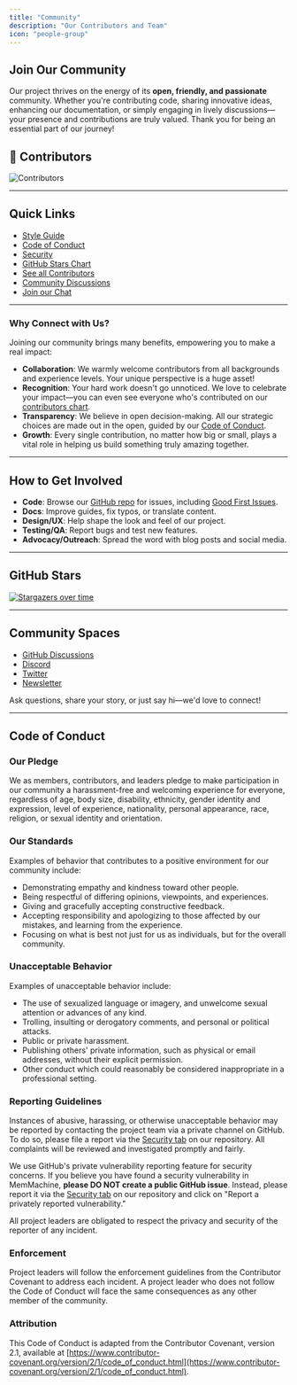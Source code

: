 ```yaml
---
title: "Community"
description: "Our Contributors and Team"
icon: "people-group"
---
```


## Join Our Community

Our project thrives on the energy of its **open, friendly, and passionate** community. Whether you're contributing code, sharing innovative ideas, enhancing our documentation, or simply engaging in lively discussions—your presence and contributions are truly valued. Thank you for being an essential part of our journey!

## 👥 Contributors

![Contributors](https://contrib.rocks/image?repo=MemMachine/MemMachine)

---
## Quick Links

- [Style Guide](https://github.com/MemMachine/MemMachine/blob/main/STYLE_GUIDE.md)
- [Code of Conduct](https://github.com/MemMachine/MemMachine/blob/main/CODE_OF_CONDUCT.md)
- [Security](https://github.com/MemMachine/MemMachine/blob/main/SECURITY.md)
- [GitHub Stars Chart](https://starchart.cc/your-org/your-repo)
- [See all Contributors](https://github.com/MemMachine/MemMachine/graphs/contributors)
- [Community Discussions](https://github.com/MemMachine/MemMachine/discussions)
- [Join our Chat](https://discord.gg/your-invite)

---

### Why Connect with Us?

Joining our community brings many benefits, empowering you to make a real impact:

- **Collaboration**: We warmly welcome contributors from all backgrounds and experience levels. Your unique perspective is a huge asset!
- **Recognition**: Your hard work doesn't go unnoticed. We love to celebrate your impact—you can even see everyone who's contributed on our [contributors chart](https://www.google.com/search?q=%23).
- **Transparency**: We believe in open decision-making. All our strategic choices are made out in the open, guided by our [Code of Conduct](https://github.com/MemMachine/MemMachine/blob/main/CODE_OF_CONDUCT.md).
- **Growth**: Every single contribution, no matter how big or small, plays a vital role in helping us build something truly amazing together.
---

## How to Get Involved

- **Code**: Browse our [GitHub repo](https://github.com/MemMachine/MemMachine) for issues, including [Good First Issues](https://github.com/your-org/your-repo/labels/good%20first%20issue).
- **Docs**: Improve guides, fix typos, or translate content.
- **Design/UX**: Help shape the look and feel of our project.
- **Testing/QA**: Report bugs and test new features.
- **Advocacy/Outreach**: Spread the word with blog posts and social media.

---

## GitHub Stars

[![Stargazers over time](https://starchart.cc/MemMachine/MemMachine.svg)](https://starchart.cc/MemMachine/MemMachine)

---

## Community Spaces

- [GitHub Discussions](https://github.com/MemMachine/MemMachine/discussions)
- [Discord](https://discord.gg/your-invite)
- [Twitter](https://twitter.com/your-handle)
- [Newsletter](./newsletter.md)

Ask questions, share your story, or just say hi—we'd love to connect!

---

## Code of Conduct

### Our Pledge

We as members, contributors, and leaders pledge to make participation in our community a harassment-free and welcoming experience for everyone, regardless of age, body size, disability, ethnicity, gender identity and expression, level of experience, nationality, personal appearance, race, religion, or sexual identity and orientation.

### Our Standards

Examples of behavior that contributes to a positive environment for our community include:

- Demonstrating empathy and kindness toward other people.
- Being respectful of differing opinions, viewpoints, and experiences.
- Giving and gracefully accepting constructive feedback.
- Accepting responsibility and apologizing to those affected by our mistakes, and learning from the experience.
- Focusing on what is best not just for us as individuals, but for the overall community.

### Unacceptable Behavior

Examples of unacceptable behavior include:

- The use of sexualized language or imagery, and unwelcome sexual attention or advances of any kind.
- Trolling, insulting or derogatory comments, and personal or political attacks.
- Public or private harassment.
- Publishing others' private information, such as physical or email addresses, without their explicit permission.
- Other conduct which could reasonably be considered inappropriate in a professional setting.

### Reporting Guidelines

Instances of abusive, harassing, or otherwise unacceptable behavior may be reported by contacting the project team via a private channel on GitHub. To do so, please file a report via the [Security tab](https://github.com/MemMachine/MemMachine/security) on our repository. All complaints will be reviewed and investigated promptly and fairly.

We use GitHub's private vulnerability reporting feature for security concerns. If you believe you have found a security vulnerability in MemMachine, **please DO NOT create a public GitHub issue**. Instead, please report it via the [Security tab](https://github.com/MemMachine/MemMachine/security) on our repository and click on "Report a privately reported vulnerability."

All project leaders are obligated to respect the privacy and security of the reporter of any incident.

### Enforcement

Project leaders will follow the enforcement guidelines from the Contributor Covenant to address each incident. A project leader who does not follow the Code of Conduct will face the same consequences as any other member of the community.

### Attribution

This Code of Conduct is adapted from the Contributor Covenant, version 2.1, available at [https://www.contributor-covenant.org/version/2/1/code_of_conduct.html](https://www.contributor-covenant.org/version/2/1/code_of_conduct.html).

